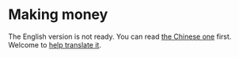 # Making money

The English version is not ready. You can read [the Chinese one](https://sideproject.guide/zh) first. Welcome to [help translate it](https://github.com/timqian/sideproject.guide/blob/main/pages/index.en.mdx).